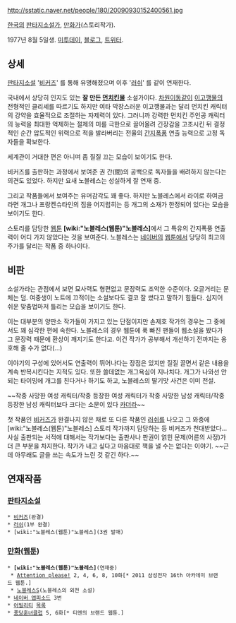 http://sstatic.naver.net/people/180/20090930152400561.jpg

[[한국]]의 [[판타지소설]]가, [[만화가]](스토리작가).

1977년 8월 5일생. [http://me2day.net/everywhen 미투데이], [http://blog.naver.com/everywhen 블로그], [http://twitter.com/#!/jeho_son 트위터].

== 상세 ==
[[판타지소설]] '[[비커즈]]' 를 통해 유명해졌으며 이후 '[[러쉬]]' 를 같이 연재한다.
 
국내에서 상당히 인지도 있는 '''잘 만든 [[먼치킨]]물''' 소설가이다. [[차원이동]]같이 [[이고깽]]물의 전형적인 클리셰를 따르기도 하지만 여타 막장스러운 이고깽물과는 달리 먼치킨 캐릭터의 강약을 효율적으로 조절하는 자제력이 있다. 그러니까 강력한 먼치킨 주인공 캐릭터의 능력을 최대한 억제하는 절제의 미를 극한으로 끌어올려 긴장감을 고조시킨 뒤 결정적인 순간 압도적인 위력으로 적을 발라버리는 전율의 [[간지폭풍]] 연출 능력으로 고정 독자들을 확보한다.

세계관이 거대한 편은 아니며 좀 질질 끄는 모습이 보이기도 한다.

비커즈를 출판하는 과정에서 보여준 권 간(間)의 공백으로 독자들을 배려하지 않는다는 의견도 있었다. 하지만 요새 노블레스는 성실하게 잘 연재 중.

그리고 작품들에서 보여주는 유머감각도 꽤 좋다. 하지만 노블레스에서 라이로 하여금 라면 개그나 프랑켄슈타인의 집을 어지럽히는 등 개그의 소재가 한정되어 있다는 모습을 보이기도 한다. 

스토리를 담당한 [[웹툰]] '''[wiki:"노블레스(웹툰)"노블레스]'''에서 그 특유의 간지폭풍 연출력이 어디 가지 않았다는 것을 보여준다. 노블레스는 [[네이버]]의 [[웹툰]]에서 당당히 최고의 주가를 달리는 작품 중 하나이다.


== 비판 ==
소설가라는 관점에서 보면 묘사력도 형편없고 문장력도 조악한 수준이다. 오글거리는 문체는 덤. 여중생이 노트에 끄적이는 소설보다도 결코 잘 썼다고 말하기 힘들다. 심지어 쉬운 맞춤법마저 틀리는 모습을 보이기도 한다.

이는 대부분의 양판소 작가들이 가지고 있는 단점이지만 손제호 작가의 경우는 그 중에서도 꽤 심각한 편에 속한다. 노블레스의 경우 웹툰에 푹 빠진 팬들이 웹소설을 봤다가 그 문장력 때문에 환상이 깨지기도 한다고. 
이건 작가가 공부해서 개선하기 전까지는 옹호해 줄 수가 없다(...)

이야기의 구성에 있어서도 연출력이 뛰어나다는 장점은 있지만 질질 끌면서 같은 내용을 계속 반복시킨다는 지적도 있다. 또한 쓸데없는 개그욕심이 지나치다. 개그가 나와선 안 되는 타이밍에 개그를 친다거나 하기도 하고, 노블레스의 딸기맛 사건은 이미 전설.

~~작중 사망한 여성 캐릭터/작중 등장한 여성 캐릭터가 작중 사망한 남성 캐릭터/작중 등장한 남성 캐릭터보다 크다는 소문이 있다 [[카더라]]~~

첫 작품인 [[비커즈]]가 완결나지 않은 채로 또 다른 작품인 [[러쉬]]를 나오고 그 와중에 [wiki:"노블레스(웹툰)"노블레스] 스토리 작가까지 담당하는 등 비커즈가 천대받았다... 
사실 출판되는 서적에 대해서는 작가보다는 출판사나 판권이 얽힌 문제(어른의 사정)가 더 큰 부분을 차지한다. 작가가 내고 싶다고 마음대로 책을 낼 수는 없다는 이야기. ~~근데 아무래도 글을 쓰는 속도가 느린 것 같긴 하다.~~


== 연재작품 ==

=== [[판타지소설]] ===
 * [[비커즈]](완결)
 * [[러쉬]](1부 완결)
 * [wiki:"노블레스(웹툰)"노블레스](3권 발매)

=== [[만화]]([[웹툰]]) ===
 * '''[wiki:"노블레스(웹툰)"노블레스]'''(연재중)
  * [http://comic.naver.com/webtoon/list.nhn?titleId=282428&weekday= Attention please!] 2, 4, 6, 8, 10화[* 2011 삼성전자 16th 아카데미 브랜드 웹툰.]
  * [[노블레스S]](노블레스의 외전 소설)
 * [[네이버 앱피소드]] 3번
 * [[어빌리티]] [http://comic.naver.com/webtoon/list.nhn?titleId=511447 목록]
 * [http://comic.naver.com/webtoon/list.nhn?titleId=552730 퐁당훈녀클럽] 5, 6화[* 티엔의 브랜드 웹툰.]
